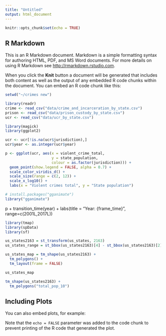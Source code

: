 ---
title: "Untitled"
output: html_document
---

```{r setup, include=FALSE}
knitr::opts_chunk$set(echo = TRUE)
```

## R Markdown

This is an R Markdown document. Markdown is a simple formatting syntax for authoring HTML, PDF, and MS Word documents. For more details on using R Markdown see <http://rmarkdown.rstudio.com>.

When you click the **Knit** button a document will be generated that includes both content as well as the output of any embedded R code chunks within the document. You can embed an R code chunk like this:

```{r pre-code}

setwd("~/crimes new")

library(readr)
crime <- read_csv("data/crime_and_incarceration_by_state.csv")
prison <- read_csv("data/prison_custody_by_state.csv")
ucr <- read_csv("data/ucr_by_state.csv")

library(magick)
library(ggplot2)

ucr <- ucr[!is.na(ucr$jurisdiction),]
ucr$year <- as.integer(ucr$year)

p <- ggplot(ucr, aes(x = violent_crime_total, 
                     y = state_population, 
                     colour = as.factor(jurisdiction))) +
  geom_point(show.legend = FALSE, alpha = 0.7) +
  scale_color_viridis_d() +
  scale_size(range = c(2, 12)) +
  scale_x_log10() +
  labs(x = "Violent crimes total", y = "State population")

# install.packages("gganimate")
library("gganimate")

```


p + transition_time(year) +
  labs(title = "Year: {frame_time}", range=c(2001L,2017L))


```{r}
library(tmap)
library(spData)
library(sf)

us_states2163 = st_transform(us_states, 2163)
us_states_range = st_bbox(us_states2163)[4] - st_bbox(us_states2163)[2]

us_states_map = tm_shape(us_states2163) +
  tm_polygons() + 
  tm_layout(frame = FALSE)

```

```{r}
us_states_map
```

```{r}
tm_shape(us_states2163) +
  tm_polygons("total_pop_10")
```

## Including Plots

You can also embed plots, for example:

Note that the `echo = FALSE` parameter was added to the code chunk to prevent printing of the R code that generated the plot.

